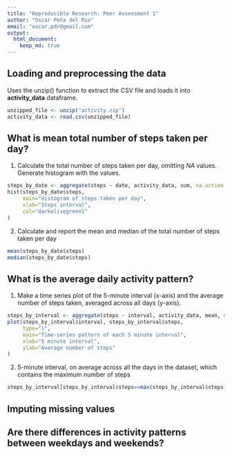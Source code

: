 ```yaml
---
title: "Reproducible Research: Peer Assessment 1"
author: "Oscar Peña del Rio"
email: "oscar.pdr@gmail.com"
output: 
  html_document:
    keep_md: true
---
```



## Loading and preprocessing the data

Uses the unzip() function to extract the CSV file and loads it into **activity_data** dataframe.

```r
unzipped_file <- unzip("activity.zip")
activity_data <- read.csv(unzipped_file)
```

## What is mean total number of steps taken per day?

1. Calculate the total number of steps taken per day, omitting *NA* values. Generate histogram with the values.

```r
steps_by_date <- aggregate(steps ~ date, activity_data, sum, na.action = na.omit)
hist(steps_by_date$steps,
     main="Histogram of steps taken per day",
     xlab="Steps interval",
     col="darkolivegreen1"
)
```

2. Calculate and report the mean and median of the total number of steps taken per day

```r
mean(steps_by_date$steps)
median(steps_by_date$steps)
```

## What is the average daily activity pattern?

1. Make a time series plot of the 5-minute interval (x-axis) and the average number of steps taken, averaged across all days (y-axis).

```r
steps_by_interval <- aggregate(steps ~ interval, activity_data, mean, na.action = na.omit)
plot(steps_by_interval$interval, steps_by_interval$steps, 
     type="l",
     main="Time-series pattern of each 5 minute interval",
     xlab="5 minute interval",
     ylab="Average number of steps"
)
```

2. 5-minute interval, on average across all the days in the dataset, which contains the maximum number of steps

```r
steps_by_interval[steps_by_interval$steps==max(steps_by_interval$steps),]
```

## Imputing missing values



## Are there differences in activity patterns between weekdays and weekends?
